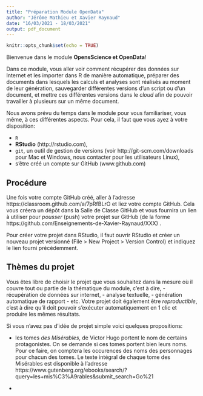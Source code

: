 ```yaml
---
title: "Préparation Module OpenData"
author: "Jérôme Mathieu et Xavier Raynaud"
date: "16/03/2021 - 18/03/2021"
output: pdf_document
---
```


```r
knitr::opts_chunk$set(echo = TRUE)
```

Bienvenue dans le module **OpensScience et OpenData**! 

Dans ce module, vous aller voir comment récupérer des données sur Internet et les importer dans R de manière automatique, préparer des documents dans lesquels les calculs et analyses sont réalisés au moment de leur génération, sauvegarder différentes versions d'un script ou d'un document, et mettre ces différentes versions dans le *cloud* afin de pouvoir travailler à plusieurs sur un même document. 

Nous avons prévu du temps dans le module pour vous familiariser, vous même, à ces différentes aspects. Pour cela, il faut que vous ayez à votre disposition:

* `R`
* **RStudio** (http://rstudio.com),
* `git`, un outil de gestion de versions (voir http://git-scm.com/downloads pour Mac et Windows, nous contacter pour les utilisateurs Linux),
* s'être créé un compte sur GitHub (www.github.com)

## Procédure
Une fois votre compte GitHub créé, aller à l'adresse https://classroom.github.com/a/7pRfBLrO et liez votre compte GitHub. Cela vous créera un dépôt dans la Salle de Classe GitHub et vous fournira un lien à utiliser pour *pousser* (push) votre projet sur GitHub (de la forme  https://github.com/Enseignements-de-Xavier-Raynaud/XXX) . 

Pour créer votre projet dans RStudio, il faut ouvrir RStudio et créer un nouveau projet versionné (File > New Project > Version Control) et indiquez le lien fourni précédemment.

## Thèmes du projet
Vous êtes libre de choisir le projet que vous souhaitez dans la mesure où il couvre tout ou partie de la thématique du module, c'est à dire, 
- récupération de données sur internet, 
- analyse textuelle,
- génération automatique de rapport
- etc.
Votre projet doit également être *reproductible*, c'est à dire qu'il doit pouvoir s'exécuter automatiquement en 1 clic et produire les mêmes résultats. 

Si vous n'avez pas d'idée de projet simple voici quelques propositions: 

- les tomes *des Misérables*, de Victor Hugo portent le nom de certains protagonistes. On se demande si ces tomes portent bien leurs noms. Pour ce faire, on comptera les occurences des noms des personnages pour chacun des tomes. Le texte intégral de chaque tome des Misérables est disponible à l'adresse https://www.gutenberg.org/ebooks/search/?query=les+mis%C3%A9rables&submit_search=Go%21

-
